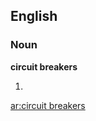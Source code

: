 ==English==

===Noun===
'''circuit breakers'''

# {{plural of|circuit breaker}}

[[ar:circuit breakers]]